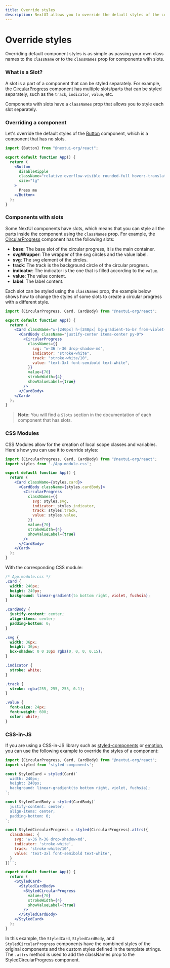 ```yaml
---
title: Override styles
description: NextUI allows you to override the default styles of the components in several ways.
---
```


# Override styles

Overriding default component styles is as simple as passing your own class names to the `className`
or to the `classNames` prop for components with slots.



### What is a Slot?

A slot is a part of a component that can be styled separately. For example, the [CircularProgress](/docs/components/circular-progress) component
has multiple slots/parts that can be styled separately, such as the `track`, `indicator`, `value`, etc.

Components with slots have a `classNames` prop that allows you to style each slot separately.

### Overriding a component

Let's override the default styles of the [Button](/docs/components/button) component, which is a component that has no slots.

```jsx {7}
import {Button} from "@nextui-org/react";

export default function App() {
  return (
    <Button
      disableRipple
      className="relative overflow-visible rounded-full hover:-translate-y-1 px-12 shadow-xl bg-background/30 after:content-[''] after:absolute after:rounded-full after:inset-0 after:bg-background/40 after:z-[-1] after:transition after:!duration-500 hover:after:scale-150 hover:after:opacity-0"
      size="lg"
    >
      Press me
    </Button>
  );
}
```

<Spacer y={4}/>


<CodeDemo
  isCentered
  title="Override Button styles"
  files={buttonOverrideExample}
  showEditor={false}
  isPreviewCentered={true}
  gradientColor="orange"
  isGradientBox={true}
  previewHeight={160}
  className="py-5"
/>

### Components with slots

Some NextUI components have slots, which means that you can style all the parts inside the component
using the `classNames` prop. For example, the [CircularProgress](/docs/components/circular-progress) 
component has the following slots:

- **base**: The base slot of the circular progress, it is the main container.
- **svgWrapper**: The wrapper of the svg circles and the value label.
- **svg**: The svg element of the circles.
- **track**: The track is the background circle of the circular progress.
- **indicator**: The indicator is the one that is filled according to the `value`.
- **value**: The value content.
- **label**: The label content.

Each slot can be styled using the `classNames` prop, the example below shows how
to change the styles of some slots to create a circular progress with a different
style.


```jsx {9-12}
import {CircularProgress, Card, CardBody} from "@nextui-org/react";

export default function App() {
  return (
    <Card className="w-[240px] h-[240px] bg-gradient-to-br from-violet-500 to-fuchsia-500">
      <CardBody className="justify-center items-center py-0">
        <CircularProgress
          classNames={{
            svg: "w-36 h-36 drop-shadow-md",
            indicator: "stroke-white",
            track: "stroke-white/10",
            value: "text-3xl font-semibold text-white",
          }}
          value={70}
          strokeWidth={4}
          showValueLabel={true}
        />
      </CardBody>
    </Card>
  );
}
```

<Spacer y={4}/>

<CodeDemo
  title="Override CircularProgress styles"
  files={slotsOverrideExample}
  showEditor={false}
/>

> **Note**: You will find a `Slots` section in the documentation of each component that has slots.


### CSS Modules

CSS Modules allow for the creation of local scope classes and variables. Here's how 
you can use it to override styles:

```jsx
import {CircularProgress, Card, CardBody} from "@nextui-org/react";
import styles from './App.module.css';

export default function App() {
  return (
    <Card className={styles.card}>
      <CardBody className={styles.cardBody}>
        <CircularProgress
          classNames={{
            svg: styles.svg,
            indicator: styles.indicator,
            track: styles.track,
            value: styles.value,
          }}
          value={70}
          strokeWidth={4}
          showValueLabel={true}
        />
      </CardBody>
    </Card>
  );
}
```

With the corresponding CSS module:

```css
/* App.module.css */
.card {
  width: 240px;
  height: 240px;
  background: linear-gradient(to bottom right, violet, fuchsia);
}

.cardBody {
  justify-content: center;
  align-items: center;
  padding-bottom: 0;
}

.svg {
  width: 36px;
  height: 36px;
  box-shadow: 0 0 10px rgba(0, 0, 0, 0.15);
}

.indicator {
  stroke: white;
}

.track {
  stroke: rgba(255, 255, 255, 0.1);
}

.value {
  font-size: 24px;
  font-weight: 600;
  color: white;
}
```

### CSS-in-JS

If you are using a CSS-in-JS library such as [styled-components](https://styled-components.com/) or [emotion](https://emotion.sh/), you can use the following
example to override the styles of a component:


```jsx
import {CircularProgress, Card, CardBody} from "@nextui-org/react";
import styled from 'styled-components';

const StyledCard = styled(Card)`
  width: 240px;
  height: 240px;
  background: linear-gradient(to bottom right, violet, fuchsia);
`;

const StyledCardBody = styled(CardBody)`
  justify-content: center;
  align-items: center;
  padding-bottom: 0;
`;

const StyledCircularProgress = styled(CircularProgress).attrs({
  classNames: {
    svg: 'w-36 h-36 drop-shadow-md',
    indicator: 'stroke-white',
    track: 'stroke-white/10',
    value: 'text-3xl font-semibold text-white',
  }
})``;

export default function App() {
  return (
    <StyledCard>
      <StyledCardBody>
        <StyledCircularProgress
          value={70}
          strokeWidth={4}
          showValueLabel={true}
        />
      </StyledCardBody>
    </StyledCard>
  );
}
```

In this example, the `StyledCard`, `StyledCardBody`, and `StyledCircularProgress` components have 
the combined styles of the original components and the custom styles defined in the template 
strings. The `.attrs` method is used to add the classNames prop to the StyledCircularProgress 
component.
